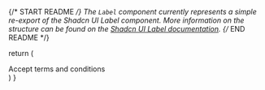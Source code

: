 
{/* START README */}
The `Label` component currently represents a simple re-export of the Shadcn UI Label component. More information on the structure can be found on the [Shadcn UI Label documentation](https://ui.shadcn.com/docs/components/label).
{/* END README */}

  return (
    <div>
      <div className="flex items-center space-x-2">
        <Checkbox id="terms" />
        <ShadcnLabel htmlFor="terms">Accept terms and conditions</ShadcnLabel>
      </div>
    </div>
  )
}
